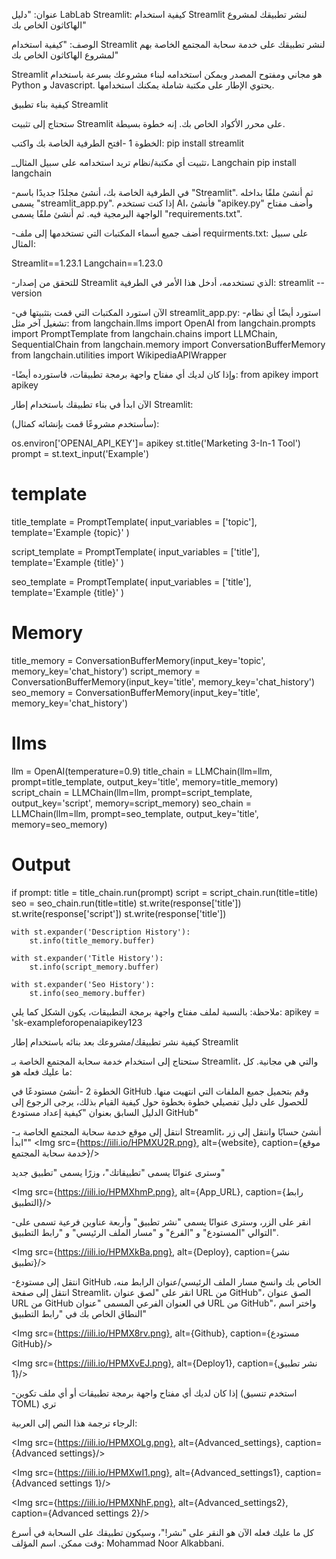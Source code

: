 عنوان: "دليل LabLab Streamlit: كيفية استخدام Streamlit لنشر تطبيقك لمشروع الهاكاثون الخاص بك"

الوصف: "كيفية استخدام Streamlit لنشر تطبيقك على خدمة سحابة المجتمع الخاصة بهم لمشروع الهاكاثون الخاص بك"

Streamlit هو مجاني ومفتوح المصدر ويمكن استخدامه لبناء مشروعك بسرعة باستخدام Python و Javascript. يحتوي الإطار على مكتبة شاملة يمكنك استخدامها.

كيفية بناء تطبيق Streamlit

ستحتاج إلى تثبيت Streamlit على محرر الأكواد الخاص بك. إنه خطوة بسيطة.

الخطوة 1
-افتح الطرفية الخاصة بك واكتب:
pip install streamlit

_تثبيت أي مكتبة/نظام تريد استخدامه
على سبيل المثال، Langchain
pip install langchain

-في الطرفية الخاصة بك، أنشئ مجلدًا جديدًا باسم "Streamlit". ثم أنشئ ملفًا بداخله يسمى "streamlit_app.py". إذا كنت تستخدم AI، فأنشئ "apikey.py" وأضف مفتاح الواجهة البرمجية فيه. ثم أنشئ ملفًا يسمى "requirements.txt".

-أضف جميع أسماء المكتبات التي تستخدمها إلى ملف requirments.txt:
على سبيل المثال:

Streamlit==1.23.1
Langchain==1.23.0

-للتحقق من إصدار Streamlit الذي تستخدمه، أدخل هذا الأمر في الطرفية:
streamlit --version

-الآن استورد المكتبات التي قمت بتثبيتها في streamlit_app.py:
-استورد أيضًا أي نظام تشغيل آخر مثل:
from langchain.llms import OpenAI from langchain.prompts import PromptTemplate from langchain.chains import LLMChain, SequentialChain from langchain.memory import ConversationBufferMemory from langchain.utilities import WikipediaAPIWrapper

-وإذا كان لديك أي مفتاح واجهة برمجة تطبيقات، فاستورده أيضًا:
from apikey import apikey

الآن ابدأ في بناء تطبيقك باستخدام إطار Streamlit:

(سأستخدم مشروعًا قمت بإنشائه كمثال):

os.environ['OPENAI_API_KEY']= apikey     st.title('Marketing 3-In-1 Tool')
prompt = st.text_input('Example')

# template
title_template = PromptTemplate(
    input_variables = ['topic'],
    template='Example {topic}'
)

script_template = PromptTemplate(
    input_variables = ['title'],
    template='Example {title}'
)

seo_template = PromptTemplate(
    input_variables = ['title'],
    template='Example {title}'
)

# Memory
title_memory = ConversationBufferMemory(input_key='topic', memory_key='chat_history')
script_memory = ConversationBufferMemory(input_key='title', memory_key='chat_history')
seo_memory = ConversationBufferMemory(input_key='title', memory_key='chat_history')

     
# llms
llm = OpenAI(temperature=0.9) 
title_chain = LLMChain(llm=llm, prompt=title_template,  output_key='title', memory=title_memory)
script_chain = LLMChain(llm=llm, prompt=script_template, output_key='script', memory=script_memory)
seo_chain = LLMChain(llm=llm, prompt=seo_template, output_key='title', memory=seo_memory)

# Output
if prompt:
    title = title_chain.run(prompt)
    script = script_chain.run(title=title)
    seo = seo_chain.run(title=title)
    st.write(response['title'])
    st.write(response['script'])
    st.write(response['title'])
    
    with st.expander('Description History'):
        st.info(title_memory.buffer)
        
    with st.expander('Title History'):
        st.info(script_memory.buffer)
        
    with st.expander('Seo History'):
        st.info(seo_memory.buffer)


ملاحظة: بالنسبة لملف مفتاح واجهة برمجة التطبيقات، يكون الشكل كما يلي:
apikey = 'sk-exampleforopenaiapikey123

كيفية نشر تطبيقك/مشروعك بعد بنائه باستخدام إطار Streamlit

ستحتاج إلى استخدام خدمة سحابة المجتمع الخاصة بـ Streamlit، والتي هي مجانية.
كل ما عليك فعله هو:

الخطوة 2
-أنشئ مستودعًا في GitHub وقم بتحميل جميع الملفات التي انتهيت منها.
للحصول على دليل تفصيلي خطوة بخطوة حول كيفية القيام بذلك، يرجى الرجوع إلى الدليل السابق بعنوان "كيفية إعداد مستودع GitHub"

-انتقل إلى موقع خدمة سحابة المجتمع الخاصة بـ Streamlit، أنشئ حسابًا وانتقل إلى زر "ابدأ"
<Img src={https://iili.io/HPMXU2R.png}, alt={website}, caption={موقع خدمة سحابة المجتمع}/>

وسترى عنوانًا يسمى "تطبيقاتك"، وزرًا يسمى "تطبيق جديد"

<Img src={https://iili.io/HPMXhmP.png}, alt={App_URL}, caption={رابط التطبيق}/>

-انقر على الزر، وسترى عنوانًا يسمى "نشر تطبيق"
وأربعة عناوين فرعية تسمى على التوالي "المستودع" و "الفرع" و "مسار الملف الرئيسي" و "رابط التطبيق".

<Img src={https://iili.io/HPMXkBa.png}, alt={Deploy}, caption={نشر تطبيق}/>

-انتقل إلى مستودع GitHub الخاص بك وانسخ مسار الملف الرئيسي/عنوان الرابط منه، انتقل إلى صفحة Streamlit، انقر على "لصق عنوان URL من GitHub"، الصق عنوان URL من GitHub في العنوان الفرعي المسمى "عنوان URL من GitHub"، واختر اسم النطاق الخاص بك في "رابط التطبيق"

<Img src={https://iili.io/HPMX8rv.png}, alt={Github}, caption={مستودع GitHub}/>

<Img src={https://iili.io/HPMXvEJ.png}, alt={Deploy1}, caption={نشر تطبيق 1}/>

-إذا كان لديك أي مفتاح واجهة برمجة تطبيقات أو أي ملف تكوين (استخدم تنسيق TOML) تري

الرجاء ترجمة هذا النص إلى العربية:

<Img src={https://iili.io/HPMXOLg.png}, alt={Advanced_settings}, caption={Advanced settings}/>

<Img src={https://iili.io/HPMXwI1.png}, alt={Advanced_settings1}, caption={Advanced settings 1}/>

<Img src={https://iili.io/HPMXNhF.png}, alt={Advanced_settings2}, caption={Advanced settings 2}/>

كل ما عليك فعله الآن هو النقر على "نشر!"، وسيكون تطبيقك على السحابة في أسرع وقت ممكن.
اسم المؤلف: Mohammad Noor Alkabbani.
